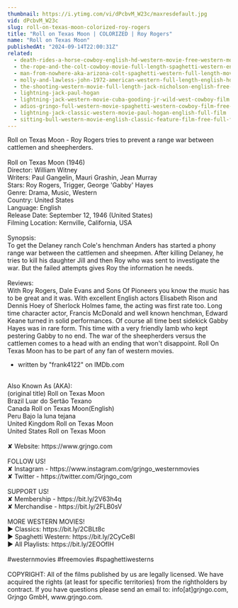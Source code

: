 ```yaml
---
thumbnail: https://i.ytimg.com/vi/dPcbvM_W23c/maxresdefault.jpg
vid: dPcbvM_W23c
slug: roll-on-texas-moon-colorized-roy-rogers
title: "Roll on Texas Moon | COLORIZED | Roy Rogers"
name: "Roll on Texas Moon"
publishedAt: "2024-09-14T22:00:31Z"
related:
  - death-rides-a-horse-cowboy-english-hd-western-movie-free-western-movies
  - the-rope-and-the-colt-cowboy-movie-full-length-spaghetti-western-english-free-full-westerns
  - man-from-nowhere-aka-arizona-colt-spaghetti-western-full-length-movie-english-hd-free-films
  - molly-and-lawless-john-1972-american-western-full-length-english-hd-free-full-moves
  - the-shooting-western-movie-full-length-jack-nicholson-english-free-full-westerns
  - lightning-jack-paul-hogan
  - lightning-jack-western-movie-cuba-gooding-jr-wild-west-cowboy-film
  - adios-gringo-full-western-movie-spaghetti-western-cowboy-film-free-movie-on-youtube
  - lightning-jack-classic-western-movie-paul-hogan-english-full-film
  - sitting-bull-western-movie-english-classic-feature-film-free-full-flick-free-western-movies
---
```


Roll on Texas Moon - Roy Rogers tries to prevent a range war between cattlemen and sheepherders.<br />
<br />
Roll on Texas Moon (1946)<br />
Director: William Witney<br />
Writers: Paul Gangelin, Mauri Grashin, Jean Murray<br />
Stars: Roy Rogers, Trigger, George 'Gabby' Hayes<br />
Genre: Drama, Music, Western<br />
Country: United States<br />
Language: English<br />
Release Date: September 12, 1946 (United States)<br />
Filming Location: Kernville, California, USA<br />
<br />
Synopsis:<br />
To get the Delaney ranch Cole's henchman Anders has started a phony range war between the cattlemen and sheepmen. After killing Delaney, he tries to kill his daughter Jill and then Roy who was sent to investigate the war. But the failed attempts gives Roy the information he needs.<br />
<br />
Reviews:<br />
With Roy Rogers, Dale Evans and Sons Of Pioneers you know the music has to be great and it was. With excellent English actors Elisabeth Rison and Dennis Hoey of Sherlock Holmes fame, the acting was first rate too. Long time character actor, Francis McDonald and well known henchman, Edward Keane turned in solid performances. Of course all time best sidekick Gabby Hayes was in rare form. This time with a very friendly lamb who kept pestering Gabby to no end. The war of the sheepherders versus the cattlemen comes to a head with an ending that won't disappoint. Roll On Texas Moon has to be part of any fan of western movies.<br />
- written by "frank4122" on IMDb.com<br />
<br />
Also Known As (AKA):<br />
(original title) Roll on Texas Moon<br />
Brazil Luar do Sertão Texano<br />
Canada Roll on Texas Moon(English)<br />
Peru Bajo la luna tejana<br />
United Kingdom Roll on Texas Moon<br />
United States Roll on Texas Moon<br />
<br />
✘ Website: https://www.grjngo.com<br />
<br />
FOLLOW US!<br />
✘ Instagram - https://www.instagram.com/grjngo_westernmovies<br />
✘ Twitter - https://twitter.com/Grjngo_com<br />
<br />
SUPPORT US!<br />
✘ Membership - https://bit.ly/2V63h4q<br />
✘ Merchandise - https://bit.ly/2FLB0sV<br />
<br />
MORE WESTERN MOVIES! <br />
► Classics: https://bit.ly/2CBLt8c <br />
► Spaghetti Western: https://bit.ly/2CyCe8I <br />
► All Playlists: https://bit.ly/2EOOfIH <br />
<br />
#westernmovies #freemovies #spaghettiwesterns<br />
<br />
COPYRIGHT: All of the films published by us are legally licensed. We have acquired the rights (at least for specific territories) from the rightholders by contract. If you have questions please send an email to: info[at]grjngo.com, Grjngo GmbH, www.grjngo.com.